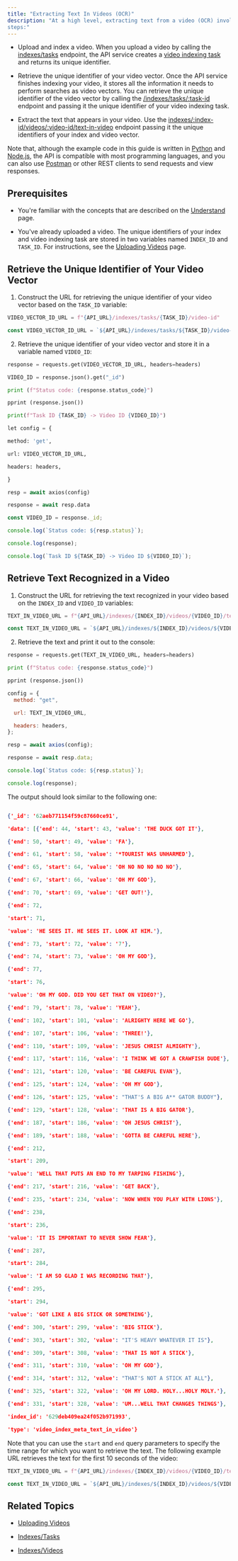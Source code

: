 ```yaml
---
title: "Extracting Text In Videos (OCR)"
description: "At a high level, extracting text from a video (OCR) involves the following
steps:"
---
```


- Upload and index a video. When you upload a video by calling the
  [indexes/tasks](/reference/api-reference/indexes-tasks) endpoint, the API
  service creates a
  [video indexing task](/reference/api-reference/indexes-tasks#create-a-new-video-indexing-task)
  and returns its unique identifier.

- Retrieve the unique identifier of your video vector. Once the API service
  finishes indexing your video, it stores all the information it needs to
  perform searches as video vectors. You can retrieve the unique identifier of
  the video vector by calling the
  [/indexes/tasks/:task-id](/reference/api-reference/indexes-tasks#retrieve-a-video-vector-id-based-on-a-task-id)
  endpoint and passing it the unique identifier of your video indexing task.

- Extract the text that appears in your video. Use the
  [indexes/:index-id/videos/:video-id/text-in-video](/reference/api-reference/indexes-videos#retrieve-text-recognized-in-a-video-ocr)
  endpoint passing it the unique identifiers of your index and video vector.

Note that, although the example code in this guide is written in
[Python](https://www.python.org) and [Node.js](https://nodejs.org/en/), the API
is compatible with most programming languages, and you can also use
[Postman](https://www.postman.com) or other REST clients to send requests and
view responses.

## Prerequisites

- You're familiar with the concepts that are described on the
  [Understand](/understand) page.

- You've already uploaded a video. The unique identifiers of your index and
  video indexing task are stored in two variables named `INDEX_ID` and
  `TASK_ID`. For instructions, see the
  [Uploading Videos](/guides/uploading-videos) page.

## Retrieve the Unique Identifier of Your Video Vector

1. Construct the URL for retrieving the unique identifier of your video vector
   based on the `TASK_ID` variable:

<CodeGroup>

```python Python
VIDEO_VECTOR_ID_URL = f"{API_URL}/indexes/tasks/{TASK_ID}/video-id"
```

```js Node.js
const VIDEO_VECTOR_ID_URL = `${API_URL}/indexes/tasks/${TASK_ID}/video-id`;
```

</CodeGroup>

2. Retrieve the unique identifier of your video vector and store it in a
   variable named `VIDEO_ID`:

<CodeGroup>

```python Python
response = requests.get(VIDEO_VECTOR_ID_URL, headers=headers)

VIDEO_ID = response.json().get("_id")

print (f"Status code: {response.status_code}")

pprint (response.json())

print(f"Task ID {TASK_ID} -> Video ID {VIDEO_ID}")

let config = {

method: 'get',

url: VIDEO_VECTOR_ID_URL,

headers: headers,

}

resp = await axios(config)

response = await resp.data
```

```js Node.js
const VIDEO_ID = response._id;

console.log(`Status code: ${resp.status}`);

console.log(response);

console.log(`Task ID ${TASK_ID} -> Video ID ${VIDEO_ID}`);
```

</CodeGroup>

## Retrieve Text Recognized in a Video

1. Construct the URL for retrieving the text recognized in your video based on
   the `INDEX_ID` and `VIDEO_ID` variables:

<CodeGroup>

```python Python
TEXT_IN_VIDEO_URL = f"{API_URL}/indexes/{INDEX_ID}/videos/{VIDEO_ID}/text-in-video
```

```js Node.js
const TEXT_IN_VIDEO_URL = `${API_URL}/indexes/${INDEX_ID}/videos/${VIDEO_ID}/text-in-video
```

</CodeGroup>

2. Retrieve the text and print it out to the console:

<CodeGroup>

```python Python
response = requests.get(TEXT_IN_VIDEO_URL, headers=headers)

print (f"Status code: {response.status_code}")

pprint (response.json())
```

```js Node.js
config = {
  method: "get",

  url: TEXT_IN_VIDEO_URL,

  headers: headers,
};

resp = await axios(config);

response = await resp.data;

console.log(`Status code: ${resp.status}`);

console.log(response);
```

</CodeGroup>

The output should look similar to the following one:

```json Status code: 200

{'_id': '62aeb771154f59c87660ce91',

'data': [{'end': 44, 'start': 43, 'value': 'THE DUCK GOT IT'},

{'end': 50, 'start': 49, 'value': 'FA'},

{'end': 61, 'start': 58, 'value': '*TOURIST WAS UNHARMED'},

{'end': 65, 'start': 64, 'value': 'ОН NO NO NO NO NO'},

{'end': 67, 'start': 66, 'value': 'ОН MY GOD'},

{'end': 70, 'start': 69, 'value': 'GET OUT!'},

{'end': 72,

'start': 71,

'value': 'НЕ SEES IT. НЕ SEES IT. LOOK AT HIM.'},

{'end': 73, 'start': 72, 'value': '7'},

{'end': 74, 'start': 73, 'value': 'ОН MY GOD'},

{'end': 77,

'start': 76,

'value': 'ОН MY GOD. DID YOU GET THAT ON VIDEO?'},

{'end': 79, 'start': 78, 'value': 'YEAH'},

{'end': 102, 'start': 101, 'value': 'ALRIGHTY HERE WE GO'},

{'end': 107, 'start': 106, 'value': 'THREE!'},

{'end': 110, 'start': 109, 'value': 'JESUS CHRIST ALMIGHTY'},

{'end': 117, 'start': 116, 'value': 'I THINK WE GOT A CRAWFISH DUDE'},

{'end': 121, 'start': 120, 'value': 'BE CAREFUL EVAN'},

{'end': 125, 'start': 124, 'value': 'ОН MY GOD'},

{'end': 126, 'start': 125, 'value': "THAT'S A BIG A** GATOR BUDDY"},

{'end': 129, 'start': 128, 'value': 'THAT IS A BIG GATOR'},

{'end': 187, 'start': 186, 'value': 'ОН JESUS CHRIST'},

{'end': 189, 'start': 188, 'value': 'GOTTA BE CAREFUL HERE'},

{'end': 212,

'start': 209,

'value': 'WELL THAT PUTS AN END TO MY TARPING FISHING'},

{'end': 217, 'start': 216, 'value': 'GET BACK'},

{'end': 235, 'start': 234, 'value': 'NOW WHEN YOU PLAY WITH LIONS'},

{'end': 238,

'start': 236,

'value': 'IT IS IMPORTANT TO NEVER SHOW FEAR'},

{'end': 287,

'start': 284,

'value': 'I AM SO GLAD I WAS RECORDING THAT'},

{'end': 295,

'start': 294,

'value': 'GOT LIKE A BIG STICK OR SOMETHING'},

{'end': 300, 'start': 299, 'value': 'BIG STICK'},

{'end': 303, 'start': 302, 'value': "IT'S HEAVY WHATEVER IT IS"},

{'end': 309, 'start': 308, 'value': 'THAT IS NOT A STICK'},

{'end': 311, 'start': 310, 'value': 'ОН MY GOD'},

{'end': 314, 'start': 312, 'value': "THAT'S NOT A STICK AT ALL"},

{'end': 325, 'start': 322, 'value': 'ОН MY LORD. HOLY...HOLY MOLY.'},

{'end': 331, 'start': 328, 'value': 'UM...WELL THAT CHANGES THINGS'},

'index_id': '629deb409ea24f052b971993',

'type': 'video_index_meta_text_in_video'}
```

Note that you can use the `start` and `end` query parameters to specify the time
range for which you want to retrieve the text. The following example URL
retrieves the text for the first 10 seconds of the video:

<CodeGroup>

```python
TEXT_IN_VIDEO_URL = f"{API_URL}/indexes/{INDEX_ID}/videos/{VIDEO_ID}/text-in-video?start=0&end=10"
```

```js Node.js
const TEXT_IN_VIDEO_URL = `${API_URL}/indexes/${INDEX_ID}/videos/${VIDEO_ID}/text-in-video?start=0&end=10`;
```

</CodeGroup>

## Related Topics

- [Uploading Videos](/guides/uploading-videos)

- [Indexes/Tasks](/reference/api-reference/indexes-tasks)

- [Indexes/Videos](/reference/api-reference/indexes-videos)
